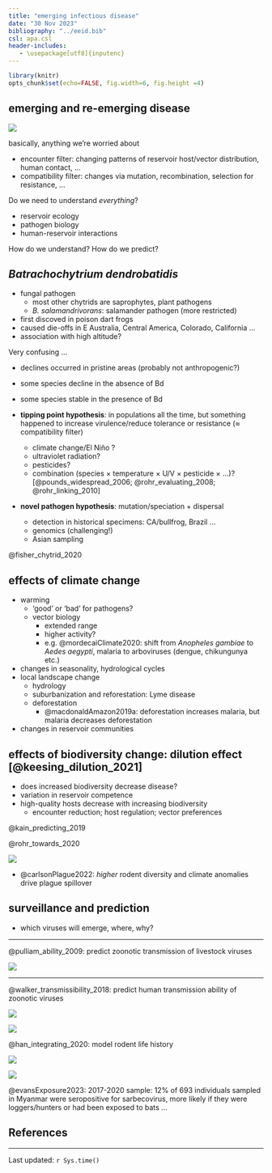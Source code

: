 ---
title: "emerging infectious disease"
date: "30 Nov 2023"
bibliography: "../eeid.bib"
csl: apa.csl
header-includes:
   - \usepackage[utf8]{inputenc}
---

```{r setup, include = FALSE}
library(knitr)
opts_chunk$set(echo=FALSE, fig.width=6, fig.height =4)
```

## emerging and re-emerging disease

![](pix/zoon_emerg.png)

basically, anything we're worried about

- encounter filter: changing patterns of reservoir host/vector distribution, human contact, ...
- compatibility filter: changes via mutation, recombination, selection for resistance, ...

Do we need to understand *everything*?

- reservoir ecology
- pathogen biology
- human-reservoir interactions

How do we understand? How do we predict?

## *Batrachochytrium dendrobatidis*

- fungal pathogen 
   - most other chytrids are saprophytes, plant pathogens
   - *B. salamandrivorans*: salamander pathogen (more restricted)
- first discoved in poison dart frogs
- caused die-offs in E Australia, Central America, Colorado, California ...
- association with high altitude?

Very confusing ...

- declines occurred in pristine areas (probably not anthropogenic?)
- some species decline in the absence of Bd
- some species stable in the presence of Bd

- **tipping point hypothesis**: in populations all the time, but something happened to increase virulence/reduce tolerance or resistance ($\approx$ compatibility filter)
   - climate change/El Niño ? 
   - ultraviolet radiation?
   - pesticides?
   - combination (species × temperature × U/V × pesticide × ...)?
[@pounds_widespread_2006; @rohr_evaluating_2008; @rohr_linking_2010]
- **novel pathogen hypothesis**: mutation/speciation + dispersal
   - detection in historical specimens: CA/bullfrog, Brazil ...
   - genomics (challenging!)
   - Asian sampling

@fisher_chytrid_2020

## effects of climate change

- warming 
    - 'good' or 'bad' for pathogens?
    - vector biology
    	- extended range
		- higher activity?
		- e.g. @mordecaiClimate2020: shift from *Anopheles gambiae* to *Aedes aegypti*, malaria to arboviruses (dengue, chikungunya etc.)
- changes in seasonality, hydrological cycles
- local landscape change
    - hydrology
	- suburbanization and reforestation: Lyme disease
	- deforestation
	    - @macdonaldAmazon2019a: deforestation increases malaria, but malaria decreases deforestation
- changes in reservoir communities

## effects of biodiversity change: dilution effect [@keesing_dilution_2021]

- does increased biodiversity decrease disease?
- variation in reservoir competence
- high-quality hosts decrease with increasing biodiversity
    - encounter reduction; host regulation; vector preferences

@kain_predicting_2019

@rohr_towards_2020

![](pix/rohr_dilute.png)	   

- @carlsonPlague2022: *higher* rodent diversity and climate anomalies drive plague spillover

## surveillance and prediction

* which viruses will emerge, where, why?

---

@pulliam_ability_2009: predict zoonotic transmission of livestock viruses

![](pix/pulliam_pred.png)

---

@walker_transmissibility_2018: predict human transmission ability of zoonotic viruses

![](pix/han_predict1.png)

![](pix/han_predict2.png)

<!-- ![](pix/han_predict3.png) -->

@han_integrating_2020: model rodent life history

![](pix/han_predict4.png)

![](pix/han_predict5.png)

@evansExposure2023: 2017-2020 sample: 12% of 693 individuals sampled in Myanmar were seropositive for sarbecovirus, more likely if they were loggers/hunters or had been exposed to bats ...


##  References
 
::: {#refs}
:::

---

Last updated: `r Sys.time()`

